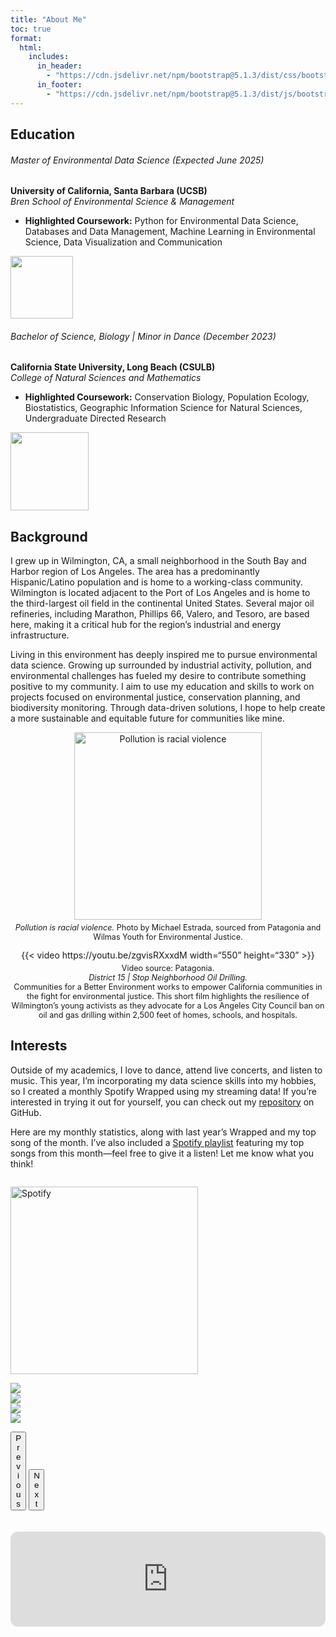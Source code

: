 ```yaml
---
title: "About Me"
toc: true
format:
  html:
    includes:
      in_header:
        - "https://cdn.jsdelivr.net/npm/bootstrap@5.1.3/dist/css/bootstrap.min.css"
      in_footer:
        - "https://cdn.jsdelivr.net/npm/bootstrap@5.1.3/dist/js/bootstrap.bundle.min.js"
---
```

## Education

:::: {layout="[ 80, 20 ]"}

::: {#first-column}

###### Master of Environmental Data Science *(Expected June 2025)*  
**University of California, Santa Barbara (UCSB)**  
*Bren School of Environmental Science & Management* 

- **Highlighted Coursework:** Python for Environmental Data Science, Databases and Data Management, Machine Learning in Environmental Science, Data Visualization and Communication 

:::

::: {#second-column}

![](images/bren-logo.png){width=100 fig-align="center"}

:::

::::

:::: {layout="[ 80, 20 ]"}

::: {#first-column}

###### Bachelor of Science, Biology | Minor in Dance *(December 2023)*  
**California State University, Long Beach (CSULB)**  
*College of Natural Sciences and Mathematics*  

- **Highlighted Coursework:** Conservation Biology, Population Ecology, Biostatistics, Geographic Information Science for Natural Sciences, Undergraduate Directed Research

:::

::: {#second-column}

![](images/lb-logo.png){width=125 fig-align="center"}

:::

::::


## Background

I grew up in Wilmington, CA, a small neighborhood in the South Bay and Harbor region of Los Angeles. The area has a predominantly Hispanic/Latino population and is home to a working-class community. Wilmington is located adjacent to the Port of Los Angeles and is home to the third-largest oil field in the continental United States. Several major oil refineries, including Marathon, Phillips 66, Valero, and Tesoro, are based here, making it a critical hub for the region’s industrial and energy infrastructure.

Living in this environment has deeply inspired me to pursue environmental data science. Growing up surrounded by industrial activity, pollution, and environmental challenges has fueled my desire to contribute something positive to my community. I aim to use my education and skills to work on projects focused on environmental justice, conservation planning, and biodiversity monitoring. Through data-driven solutions, I hope to help create a more sustainable and equitable future for communities like mine.

::: {layout-ncol=2}

<div style="text-align: center;">
  <img src="images/patagonia.png" alt="Pollution is racial violence" style="width: 300px; display: block; margin: 0 auto;">
  <p style="font-size: 0.9em; margin-top: 5px; text-align: center;">
    *Pollution is racial violence.* Photo by Michael Estrada, sourced from Patagonia and Wilmas Youth for Environmental Justice.
  </p>
</div>

<div style="text-align: center;">
  {{< video https://youtu.be/zgvisRXxxdM width="550" height="330" >}}
  <p style="font-size: 0.9em; margin-top: 5px; text-align: center;">
    Video source: Patagonia.<br>
    *District 15 | Stop Neighborhood Oil Drilling.*<br>
    Communities for a Better Environment works to empower California communities in the fight for environmental justice. This short film highlights the resilience of Wilmington’s young activists as they advocate for a Los Angeles City Council ban on oil and gas drilling within 2,500 feet of homes, schools, and hospitals.
  </p>
</div>

:::

## Interests

Outside of my academics, I love to dance, attend live concerts, and listen to music. This year, I'm incorporating my data science skills into my hobbies, so I created a monthly Spotify Wrapped using my streaming data! If you're interested in trying it out for yourself, you can check out my [repository](https://github.com/matteo-torres/spotify-wrapped) on GitHub.

Here are my monthly statistics, along with last year's Wrapped and my top song of the month. I've also included a [Spotify playlist](https://open.spotify.com/playlist/7CvSIl6mwMGNTaCCpmAQH7?si=68e1f014bc774eba) featuring my top songs from this month—feel free to give it a listen! Let me know what you think!

:::: {layout="[ 40, 60 ]"}

::: {#first-column}

<div style="display: flex; align-items: center;">
  <img src="images/spotify_wrapped.JPG" alt="Spotify" style="width: 300px; margin-right: 20px;">
</div>

:::

::: {#second-column}

<style>
  /* Change the color of the previous and next arrows */
  .carousel-control-prev-icon,
  .carousel-control-next-icon {
    background-color: #000000; /* Set to your preferred color */
    width: 40px;  /* Slightly larger for better visibility */
    height: 40px; /* Adjust height */
    border-radius: 50%; /* Makes the arrows circular */
  }

  /* Hover effect for the arrows */
  .carousel-control-prev:hover .carousel-control-prev-icon,
  .carousel-control-next:hover .carousel-control-next-icon {
    background-color: #8ACE00; /* Hover color */
  }

  /* Center images properly inside the carousel */
  .carousel-item img {
    max-width: 100%;
    height: auto;
    display: block;
    margin: 0 auto;
  }
  
  /* Make images larger while keeping aspect ratio */
  .carousel-img {
    width: 100%; /* Ensures full width */
    max-width: 1400px; /* Increase for bigger images */
    max-height: 700px; /* Adjust for larger images */
    object-fit: contain; /* Prevents cropping */
  }

  /* Bring the arrows closer together */
  .carousel-control-prev,
  .carousel-control-next {
    width: 5%; /* Keeps controls narrow */
    z-index: 10; /* Ensure arrows are above content */
  }

  /* Adjust arrow positioning */
  .carousel-control-prev {
    left: -40px; /* Moves left arrow closer */
  }

  .carousel-control-next {
    right: -40px; /* Moves right arrow closer */
  }
</style>

<div id="carouselExample" class="carousel slide" data-bs-ride="carousel">
  <div class="carousel-inner">
  <!-- First item -->
  <div class="carousel-item active">
  <img src="images/january/jan_artists.png" class="d-block w-100">
  </div>
  <!-- Second item -->
  <div class="carousel-item">
  <img src="images/january/jan_songs.png" class="d-block w-100">
  </div>
  <!-- Third item -->
  <div class="carousel-item">
  <img src="images/january/jan_monthly.png" class="d-block w-100">
  </div>
  <!-- Fourth item -->
  <div class="carousel-item">
  <img src="images/january/jan_day.png" class="d-block w-100">
  </div>
  </div>
  <!-- Carousel Controls -->
  <button class="carousel-control-prev" type="button" data-bs-target="#carouselExample" data-bs-slide="prev">
    <span class="carousel-control-prev-icon" aria-hidden="true"></span>
    <span class="visually-hidden">Previous</span>
  </button>
  <button class="carousel-control-next" type="button" data-bs-target="#carouselExample" data-bs-slide="next">
    <span class="carousel-control-next-icon" aria-hidden="true"></span>
    <span class="visually-hidden">Next</span>
  </button>
</div>

<!-- Embedded Spotify Player -->
<iframe style="border-radius:12px; margin-top: 20px;" src="https://open.spotify.com/embed/track/5GmXpNIK6yGwTtKBITIqzK?utm_source=generator&theme=0" width="100%" height="152" frameborder="0" allowfullscreen="" allow="autoplay; clipboard-write; encrypted-media; fullscreen; picture-in-picture" loading="lazy"></iframe>

:::

::::

